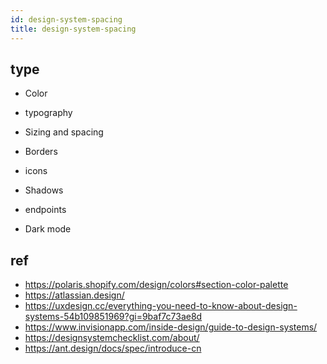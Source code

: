 ```yaml
---
id: design-system-spacing
title: design-system-spacing
---
```


## type

- Color
- typography
- Sizing and spacing
- Borders
- icons
- Shadows
- endpoints

- Dark mode

## ref

- https://polaris.shopify.com/design/colors#section-color-palette
- https://atlassian.design/
- https://uxdesign.cc/everything-you-need-to-know-about-design-systems-54b109851969?gi=9baf7c73ae8d
- https://www.invisionapp.com/inside-design/guide-to-design-systems/
- https://designsystemchecklist.com/about/
- https://ant.design/docs/spec/introduce-cn
